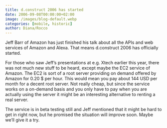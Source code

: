 ```yaml
---
title: d.construct 2006 has started
date: 2006-09-08T00:00:00+02:00
image: /images/blog-default.webp
categories: [mobile, historic]
author: Diana/Rocco
---
```


<div class="entry-content">
Jeff Barr of Amazon has just finished his talk about all the APIs and web services of Amazon and Alexa. That means d.construct 2006 has officially started. 



For those who saw Jeff’s presentations at e.g. Xtech earlier this year, there was not much new stuff to be heard, except maybe the EC2 service of Amazon. The EC2 is sort of a root server providing on demand offered by Amazon for 0.20 $ per hour. This would mean you pay about 144 USD per month for a decent root server. Not really cheap, but since the service works on a on-demand basis and you only have to pay when you are actually using the server it might be an interesting alternative to renting a real server. 



The service is in beta testing still and Jeff mentioned that it might be hard to get in right now, but he promised the situation will improve soon. Maybe we’ll give it a try.
</div>

